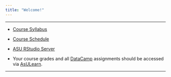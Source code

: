 ```yaml
---
title: "Welcome!"
---
```


* * *

* [Course Syllabus](./Syllabus/SyllabusS2018.html)

* [Course Schedule](./Schedule/ScheduleS2018.html)

* [ASU RStudio Server](https://mathr.math.appstate.edu)

* Your course grades and all [DataCamp](https://www.datacamp.com/home) assignments should be accessed via [AsULearn](https://asulearn.appstate.edu/).


* * *
